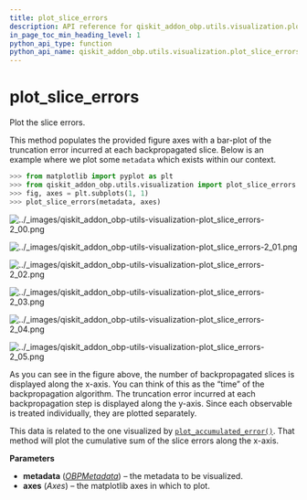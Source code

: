 ```yaml
---
title: plot_slice_errors
description: API reference for qiskit_addon_obp.utils.visualization.plot_slice_errors
in_page_toc_min_heading_level: 1
python_api_type: function
python_api_name: qiskit_addon_obp.utils.visualization.plot_slice_errors
---
```


<span id="plot-slice-errors" />

# plot\_slice\_errors

<Function id="qiskit_addon_obp.utils.visualization.plot_slice_errors" isDedicatedPage={true} github="https://github.com/Qiskit/qiskit-addon-obp/tree/main/qiskit_addon_obp/utils/visualization.py#L145-L195" signature="plot_slice_errors(metadata, axes)">
  Plot the slice errors.

  This method populates the provided figure axes with a bar-plot of the truncation error incurred at each backpropagated slice. Below is an example where we plot some `metadata` which exists within our context.

  ```python
  >>> from matplotlib import pyplot as plt
  >>> from qiskit_addon_obp.utils.visualization import plot_slice_errors
  >>> fig, axes = plt.subplots(1, 1)
  >>> plot_slice_errors(metadata, axes)
  ```

  ![../\_images/qiskit\_addon\_obp-utils-visualization-plot\_slice\_errors-2\_00.png](/images/api/qiskit-addon-obp/qiskit_addon_obp-utils-visualization-plot_slice_errors-2_00.png)

  ![../\_images/qiskit\_addon\_obp-utils-visualization-plot\_slice\_errors-2\_01.png](/images/api/qiskit-addon-obp/qiskit_addon_obp-utils-visualization-plot_slice_errors-2_01.png)

  ![../\_images/qiskit\_addon\_obp-utils-visualization-plot\_slice\_errors-2\_02.png](/images/api/qiskit-addon-obp/qiskit_addon_obp-utils-visualization-plot_slice_errors-2_02.png)

  ![../\_images/qiskit\_addon\_obp-utils-visualization-plot\_slice\_errors-2\_03.png](/images/api/qiskit-addon-obp/qiskit_addon_obp-utils-visualization-plot_slice_errors-2_03.png)

  ![../\_images/qiskit\_addon\_obp-utils-visualization-plot\_slice\_errors-2\_04.png](/images/api/qiskit-addon-obp/qiskit_addon_obp-utils-visualization-plot_slice_errors-2_04.png)

  ![../\_images/qiskit\_addon\_obp-utils-visualization-plot\_slice\_errors-2\_05.png](/images/api/qiskit-addon-obp/qiskit_addon_obp-utils-visualization-plot_slice_errors-2_05.png)

  As you can see in the figure above, the number of backpropagated slices is displayed along the x-axis. You can think of this as the “time” of the backpropagation algorithm. The truncation error incurred at each backpropagation step is displayed along the y-axis. Since each observable is treated individually, they are plotted separately.

  This data is related to the one visualized by [`plot_accumulated_error()`](utils-visualization-plot-accumulated-error "qiskit_addon_obp.utils.visualization.plot_accumulated_error"). That method will plot the cumulative sum of the slice errors along the x-axis.

  **Parameters**

  *   **metadata** ([*OBPMetadata*](utils-metadata-obp-metadata "qiskit_addon_obp.utils.metadata.OBPMetadata")) – the metadata to be visualized.
  *   **axes** (*Axes*) – the matplotlib axes in which to plot.
</Function>

